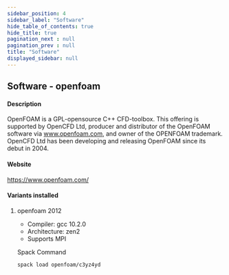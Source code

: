 ```yaml
---
sidebar_position: 4
sidebar_label: "Software"
hide_table_of_contents: true
hide_title: true
pagination_next : null
pagination_prev : null
title: "Software"
displayed_sidebar: null
---
```


## Software - openfoam


#### Description
OpenFOAM is a GPL-opensource C++ CFD-toolbox. This offering is supported by OpenCFD Ltd, producer and distributor of the OpenFOAM software via www.openfoam.com, and owner of the OPENFOAM trademark. OpenCFD Ltd has been developing and releasing OpenFOAM since its debut in 2004.

#### Website
https://www.openfoam.com/

#### Variants installed

1. openfoam 2012

    - Compiler: gcc 10.2.0
    - Architecture: zen2
    - Supports MPI

    Spack Command
    ```bash
    spack load openfoam/c3yz4yd
    ```
